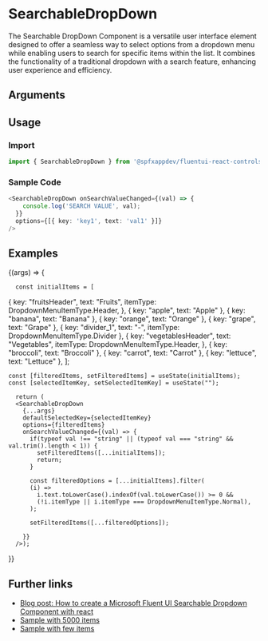 
<Meta title="Components/Searchable Dropdown" component={SearchableDropDown} />

# SearchableDropDown

The Searchable DropDown Component is a versatile user interface element designed to offer a seamless way to select options from a dropdown menu while enabling users to search for specific items within the list. 
It combines the functionality of a traditional dropdown with a search feature, enhancing user experience and efficiency.

## Arguments

<ArgTypes of={SearchableDropDown} />

## Usage

### Import

```typescript
import { SearchableDropDown } from '@spfxappdev/fluentui-react-controls';
```

### Sample Code

```typescript
<SearchableDropDown onSearchValueChanged={(val) => {
    console.log('SEARCH VALUE', val);
  }}
  options={[{ key: 'key1', text: 'val1' }]}
/>
```


## Examples

<Canvas>
  <Story
    args={{
    }}
    name="Basic"
  >
   {(args) => {

      const initialItems = [
  {
    key: "fruitsHeader",
    text: "Fruits",
    itemType: DropdownMenuItemType.Header,
  },
  { key: "apple", text: "Apple" },
  { key: "banana", text: "Banana" },
  { key: "orange", text: "Orange" },
  { key: "grape", text: "Grape" },
  { key: "divider_1", text: "-", itemType: DropdownMenuItemType.Divider },
  {
    key: "vegetablesHeader",
    text: "Vegetables",
    itemType: DropdownMenuItemType.Header,
  },
  { key: "broccoli", text: "Broccoli" },
  { key: "carrot", text: "Carrot" },
  { key: "lettuce", text: "Lettuce" },
];

    const [filteredItems, setFilteredItems] = useState(initialItems);
    const [selectedItemKey, setSelectedItemKey] = useState("");

      return (
      <SearchableDropDown 
        {...args}
        defaultSelectedKey={selectedItemKey}
        options={filteredItems}
        onSearchValueChanged={(val) => {
          if(typeof val !== "string" || (typeof val === "string" && val.trim().length < 1)) {
            setFilteredItems([...initialItems]);
            return;
          }

          const filteredOptions = [...initialItems].filter(
          (i) =>
            i.text.toLowerCase().indexOf(val.toLowerCase()) >= 0 &&
            (!i.itemType || i.itemType === DropdownMenuItemType.Normal),
          );

          setFilteredItems([...filteredOptions]);

        }}
      />);
   }}
  </Story>
</Canvas>

## Further links

- [Blog post: How to create a Microsoft Fluent UI Searchable Dropdown Component with react](https://spfx-app.dev/how-to-create-a-microsoft-fluent-ui-searchable-dropdown-component-with-react)
- [Sample with 5000 items](https://codesandbox.io/p/sandbox/fluentui-searchable-dropdown-forked-yj5jwh)
- [Sample with few items](https://codesandbox.io/p/sandbox/fluentui-searchable-dropdown-jhfyv9)
